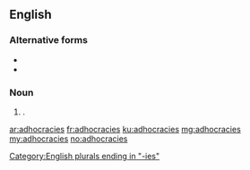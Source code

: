 {{also|ad-hocracies|ad hocracies}}
==English==

===Alternative forms===
* {{l|en|ad-hocracies}}
* {{l|en|ad hocracies}}

===Noun===
{{head|en|noun plural form}}

# {{plural of|adhocracy|lang=en}}.

[[Category:English plurals ending in "-ies"]]

[[ar:adhocracies]]
[[fr:adhocracies]]
[[ku:adhocracies]]
[[mg:adhocracies]]
[[my:adhocracies]]
[[no:adhocracies]]